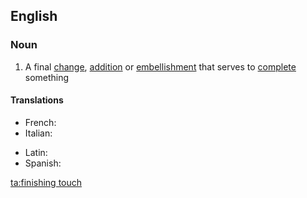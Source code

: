 ==English==

===Noun===
{{en-noun|sg=[[finishing]] [[touch]]|es}}

# A final [[change]], [[addition]] or [[embellishment]] that serves to [[complete]] something

====Translations====
{{trans-top}}
* French: {{t-|fr|touche finale|f}}
* Italian: {{t-|it|rifinitura|f}}
{{trans-mid}}
* Latin: {{t|la|manus suprema|f|alt=manus suprēma}}
* Spanish: {{t-|es|último toque|m}}
{{trans-bottom}}

[[ta:finishing touch]]